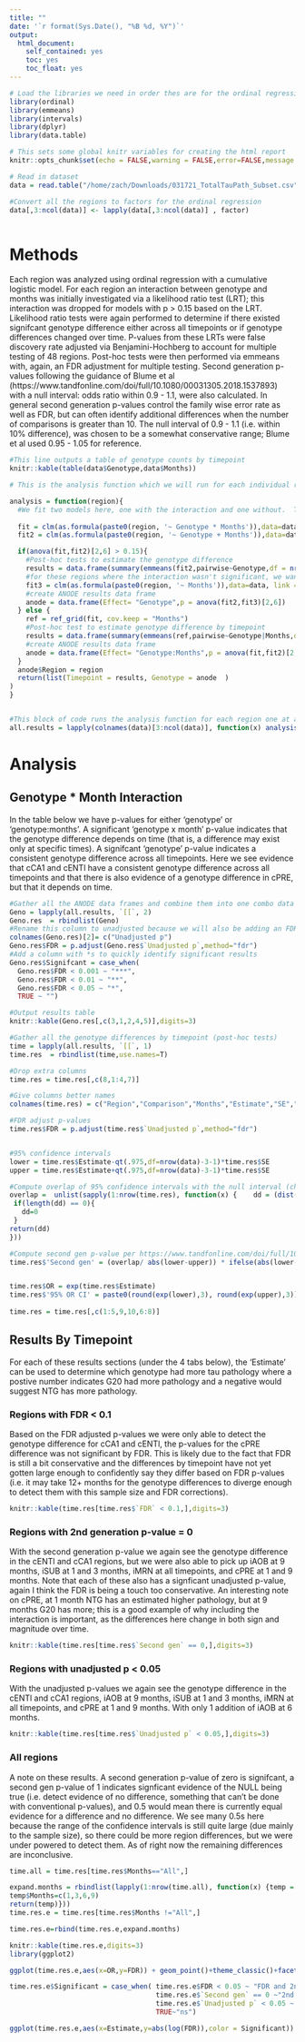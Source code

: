 ```yaml
---
title: ""
date: '`r format(Sys.Date(), "%B %d, %Y")`'
output: 
  html_document:
    self_contained: yes
    toc: yes
    toc_float: yes
---
```


```r
# Load the libraries we need in order thes are for the ordinal regression, post-hoc tests, second generation p-values, case_when, and rbindlist
library(ordinal)
library(emmeans)
library(intervals)
library(dplyr)
library(data.table)

# This sets some global knitr variables for creating the html report
knitr::opts_chunk$set(echo = FALSE,warning = FALSE,error=FALSE,message = FALSE)

# Read in dataset
data = read.table("/home/zach/Downloads/031721_TotalTauPath_Subset.csv",sep=",",header=T)

#Convert all the regions to factors for the ordinal regression
data[,3:ncol(data)] <- lapply(data[,3:ncol(data)] , factor)



```


# Methods

Each region was analyzed using ordinal regression with a cumulative logistic model. For each region an interaction between genotype and months was initially investigated via a likelihood ratio test (LRT); this interaction was dropped for models with p > 0.15 based on the LRT. Likelihood ratio tests were again performed to determine if there existed signifcant genotype difference either across all timepoints or if genotype differences changed over time.  P-values from these LRTs were false discovery rate adjusted via Benjamini-Hochberg to account for multiple testing of 48 regions. Post-hoc tests were then performed via emmeans with, again, an FDR adjustment for multiple testing. Second generation p-values following the guidance of Blume et al (https://www.tandfonline.com/doi/full/10.1080/00031305.2018.1537893) with a null interval: odds ratio within 0.9 - 1.1, were also calculated. In general second generation p-values control the family wise error rate as well as FDR, but can often identify additional differences when the number of comparisons is greater than 10.  The null interval of 0.9 - 1.1 (i.e. within 10% difference), was chosen to be a somewhat conservative range; Blume et al used 0.95 - 1.05 for reference.

```r

#This line outputs a table of genotype counts by timepoint
knitr::kable(table(data$Genotype,data$Months))

# This is the analysis function which we will run for each individual region. It first fits the ordinal regression assuming an interaction between time and Genotype, and runs a test to determine if the genotype differences vary by timepoint (i.e. if there is evidence of this interaction existing). If there is no evidence of an interaction (here we use a conservative p = 0.15 to determine this), the interaction is dropped and the genotype difference is assumed to be consistent across each timepoint. If p < 0.15, the interaction is kept and we test to see at which timepoints the differences occur. I intially attempted to run months as a categroical variables, but this caused convergence issues when modelling; because of this we will have to model months as a continuous variable. This is a stricter assumption than I would normally make as it assumes the relatinship between the log(odds) and months is linear, but it appears that this produced a fine enough fit.

analysis = function(region){
  #We fit two models here, one with the interaction and one without.  This will allow us to use a likelihood ratio test for both the genotype:months interaction, and genotype differences across all timepoints. We use LRT because with these sample sizes, it will be noticeably more powerful.
  
  fit = clm(as.formula(paste0(region, '~ Genotype * Months')),data=data[,], link = "logit")
  fit2 = clm(as.formula(paste0(region, '~ Genotype + Months')),data=data[,], link = "logit")

  if(anova(fit,fit2)[2,6] > 0.15){
    #Post-hoc tests to estimate the genotype difference
    results = data.frame(summary(emmeans(fit2,pairwise~Genotype,df = nrow(data) - 2 - 1 )$contrasts,adjust="none"),Months="All",Region=region)
    #for these regions where the interaction wasn't significant, we want to test for a genotype effect, so we fit a third model with only months in it so we can agian use a LRT
    fit3 = clm(as.formula(paste0(region, '~ Months')),data=data, link = "logit")
    #create ANODE results data frame
    anode = data.frame(Effect= "Genotype",p = anova(fit2,fit3)[2,6])
  } else {
    ref = ref_grid(fit, cov.keep = "Months")
    #Post-hoc test to estimate genotype difference by timepoint
    results = data.frame(summary(emmeans(ref,pairwise~Genotype|Months,df = nrow(data) - 3 - 1 )$contrasts,adjust="none"),Region=region)
    #create ANODE results data frame
    anode = data.frame(Effect= "Genotype:Months",p = anova(fit,fit2)[2,6])
  }
  anode$Region = region
  return(list(Timepoint = results, Genotype = anode  )
)
}


#This block of code runs the analysis function for each region one at a time and returns a list with the timepoint contrasts and LRT test results.
all.results = lapply(colnames(data)[3:ncol(data)], function(x) analysis(x))

```

# Analysis
## Genotype * Month Interaction
In the table below we have p-values for either 'genotype' or 'genotype:months'.  A significant 'genotype x month' p-value indicates that the genotype difference depends on time (that is, a difference may exist only at specific times). A signifcant 'genotype' p-value indicates a consistent genotype difference across all timepoints.  Here we see evidence that cCA1 and cENTl have a consistent genotype difference across all timepoints and that there is also evidence of a genotype difference in cPRE, but that it depends on time.

```r

#Gather all the ANODE data frames and combine them into one combo data frame
Geno = lapply(all.results, `[[`, 2)
Geno.res  = rbindlist(Geno)
#Rename this column to unadjusted because we will also be adding an FDR column
colnames(Geno.res)[2]= c("Unadjusted p")
Geno.res$FDR = p.adjust(Geno.res$`Unadjusted p`,method="fdr")
#Add a column with *s to quickly identify significant results
Geno.res$Signifcant = case_when(
  Geno.res$FDR < 0.001 ~ "***",
  Geno.res$FDR < 0.01 ~ "**",
  Geno.res$FDR < 0.05 ~ "*",
  TRUE ~ "")

#Output results table
knitr::kable(Geno.res[,c(3,1,2,4,5)],digits=3)

```



```r

#Gather all the genotype differences by timepoint (post-hoc tests)
time = lapply(all.results, `[[`, 1)
time.res  = rbindlist(time,use.names=T)

#Drop extra columns
time.res = time.res[,c(8,1:4,7)]

#Give columns better names
colnames(time.res) = c("Region","Comparison","Months","Estimate","SE","Unadjusted p")

#FDR adjust p-values
time.res$FDR = p.adjust(time.res$`Unadjusted p`,method="fdr")


#95% confidence intervals
lower = time.res$Estimate-qt(.975,df=nrow(data)-3-1)*time.res$SE
upper = time.res$Estimate+qt(.975,df=nrow(data)-3-1)*time.res$SE

#Compute overlap of 95% confidence intervals with the null interval (change in odds of 0.9 - 1.1), i.e. within 10% difference is roughly equivalent (a somewhat conservative interval).
overlap =  unlist(sapply(1:nrow(time.res), function(x) {    dd = (dist(as.vector(interval_intersection(Intervals(matrix(c(as.numeric(lower[x]),as.numeric(upper[x])),ncol=2)),Intervals(matrix(c(log(.95),log(1.05)),ncol=2))))))
 if(length(dd) == 0){
   dd=0
 }
return(dd)
}))

#Compute second gen p-value per https://www.tandfonline.com/doi/full/10.1080/00031305.2018.1537893
time.res$'Second gen' = (overlap/ abs(lower-upper)) * ifelse(abs(lower-upper)/ (2*(log(1.05)-log(.95))) > 1,abs(lower-upper)/ (2*(log(1.05)-log(.95))),1)


time.res$OR = exp(time.res$Estimate)
time.res$'95% OR CI' = paste0(round(exp(lower),3), round(exp(upper),3))
 
time.res = time.res[,c(1:5,9,10,6:8)]
```
 
 
## Results By Timepoint {.tabset}

For each of these results sections (under the 4 tabs below), the 'Estimate' can be used to determine which genotype had more tau pathology where a postive number indicates G20 had more pathology and a negative would suggest NTG has more pathology.

### Regions with FDR < 0.1 

Based on the FDR adjusted p-values we were only able to detect the genotype difference for cCA1 and cENTl, the p-values for the cPRE difference was not significant by FDR. This is likely due to the fact that FDR is still a bit conservative and the differences by timepoint have not yet gotten large enough to confidently say they differ based on FDR p-values (i.e. it may take 12+ months for the genotype differences to diverge enough to detect them with this sample size and FDR corrections).  
 
```r

knitr::kable(time.res[time.res$`FDR` < 0.1,],digits=3)

```

### Regions with 2nd generation p-value = 0

With the second generation p-value we again see the genotype difference in the cENTl and cCA1 regions, but we were also able to pick up iAOB at 9 months, iSUB at 1 and 3 months, iMRN at all timepoints, and cPRE at 1 and 9 months.  Note that each of these also has a signficant unadjusted p-value, again I think the FDR is being a touch too conservative. An interesting note on cPRE, at 1 month NTG has an estimated higher pathology, but at 9 months G20 has more; this is a good example of why including the interaction is important, as the differences here change in both sign and magnitude over time.

```r

knitr::kable(time.res[time.res$`Second gen` == 0,],digits=3)

```


### Regions with unadjusted p < 0.05
With the unadjusted p-values we again see the genotype difference in the cENTl and cCA1 regions, iAOB at 9 months, iSUB at 1 and 3 months, iMRN at all timepoints, and cPRE at 1 and 9 months. With only 1 addition of iAOB at 6 months.

```r
knitr::kable(time.res[time.res$`Unadjusted p` < 0.05,],digits=3)
```

### All regions

A note on these results.  A second generation p-value of zero is signifcant, a second gen p-value of 1 indicates signficant evidence of the NULL being true (i.e. detect evidence of no difference, something that can't be done with conventional p-values), and 0.5 would mean there is currently equal evidence for a difference and no difference. We see many 0.5s here because the range of the confidence intervals is still quite large (due mainly to the sample size), so there could be more region differences, but we were under powered to detect them. As of right now the remaining differences are inconclusive. 

```r

time.all = time.res[time.res$Months=="All",]

expand.months = rbindlist(lapply(1:nrow(time.all), function(x) {temp = rbind(time.all[x,],time.all[x,],time.all[x,],time.all[x,])
temp$Months=c(1,3,6,9) 
return(temp)}))
time.res.e = time.res[time.res$Months !="All",]

time.res.e=rbind(time.res.e,expand.months)

knitr::kable(time.res.e,digits=3)
library(ggplot2)

ggplot(time.res.e,aes(x=OR,y=FDR)) + geom_point()+theme_classic()+facet_wrap(~Months)

time.res.e$Significant = case_when( time.res.e$FDR < 0.05 ~ "FDR and 2nd Gen",
                                    time.res.e$`Second gen` == 0 ~"2nd Gen",
                                    time.res.e$`Unadjusted p` < 0.05 ~ "Unadjusted Only",
                                    TRUE~"ns")

ggplot(time.res.e,aes(x=Estimate,y=abs(log(FDR)),color = Significant)) + geom_point()+theme_classic()+facet_wrap(~Months) + scale_color_manual(values=c("red","blue","black"))+ylab("-1*log(FDR p-value)")

```
